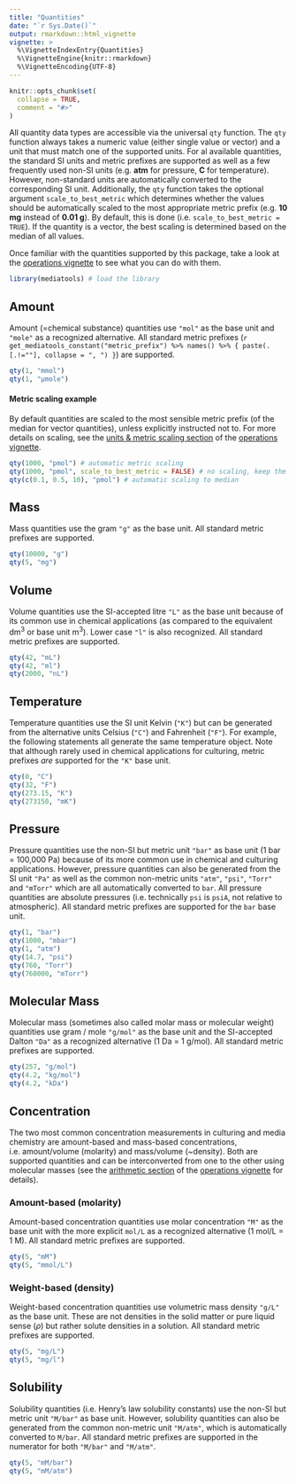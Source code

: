 ```yaml
---
title: "Quantities"
date: "`r Sys.Date()`"
output: rmarkdown::html_vignette
vignette: >
  %\VignetteIndexEntry{Quantities}
  %\VignetteEngine{knitr::rmarkdown}
  %\VignetteEncoding{UTF-8}
---
```


```r
knitr::opts_chunk$set(
  collapse = TRUE,
  comment = "#>"
)
```

All quantity data types are accessible via the universal `qty` function. The `qty` function always takes a numeric value (either single value or vector) and a unit that must match one of the supported units. For al available quantities, the standard SI units and metric prefixes are supported as well as a few frequently used non-SI units (e.g. **atm** for pressure, **C** for temperature). However, non-standard units are automatically converted to the corresponding SI unit. Additionally, the `qty` function takes the optional argument `scale_to_best_metric` which determines whether the values should be automatically scaled to the most appropriate metric prefix (e.g. **10 mg** instead of **0.01 g**). By default, this is done (i.e. `scale_to_best_metric = TRUE`). If the quantity is a vector, the best scaling is determined based on the median of all values.

Once familiar with the quantities supported by this package, take a look at the [operations vignette](operations.html) to see what you can do with them.

```r
library(mediatools) # load the library
```

## Amount

Amount (=chemical substance) quantities use `"mol"` as the base unit and `"mole"` as a recognized alternative. All standard metric prefixes (`r get_mediatools_constant("metric_prefix") %>% names() %>% { paste(.[.!=""], collapse = ", ") }`) are supported.

```r
qty(1, "mmol")
qty(1, "µmole")
```

#### Metric scaling example

By default quantities are scaled to the most sensible metric prefix (of the median for vector quantities), unless explicitly instructed not to. For more details on scaling, see the [units & metric scaling section](operations.html#units-metric-scaling) of the [operations vignette](operations.html).

```r
qty(1000, "pmol") # automatic metric scaling
qty(1000, "pmol", scale_to_best_metric = FALSE) # no scaling, keep the unit
qty(c(0.1, 0.5, 10), "pmol") # automatic scaling to median
```

## Mass

Mass quantities use the gram `"g"` as the base unit. All standard metric prefixes are supported.

```r
qty(10000, "g")
qty(5, "mg")
```

## Volume

Volume quantities use the SI-accepted litre `"L"` as the base unit because of its common use in chemical applications (as compared to the equivalent dm$^3$ or base unit m$^3$). Lower case `"l"` is also recognized. All standard metric prefixes are supported.

```r
qty(42, "mL")
qty(42, "ml")
qty(2000, "nL")
```

## Temperature

Temperature quantities use the SI unit Kelvin (`"K"`) but can be generated from the alternative units Celsius (`"C"`) and Fahrenheit (`"F"`). For example, the following statements all generate the same temperature object. Note that although rarely used in chemical applications for culturing, metric prefixes _are_ supported for the `"K"` base unit.

```r
qty(0, "C")
qty(32, "F")
qty(273.15, "K")
qty(273150, "mK")
```

## Pressure

Pressure quantities use the non-SI but metric unit `"bar"` as base unit (1 bar = 100,000 Pa) because of its more common use in chemical and culturing applications. However, pressure quantities can also be generated from the SI unit `"Pa"` as well as the common non-metric units `"atm"`, `"psi"`, `"Torr"` and `"mTorr"` which are all automatically converted to `bar`. All pressure quantities are absolute pressures (i.e. technically `psi` is `psiA`, not relative to atmospheric). All standard metric prefixes are supported for the `bar` base unit.

```r
qty(1, "bar")
qty(1000, "mbar")
qty(1, "atm")
qty(14.7, "psi") 
qty(760, "Torr")
qty(760000, "mTorr")
```

## Molecular Mass

Molecular mass (sometimes also called molar mass or molecular weight) quantities use gram / mole `"g/mol"` as the base unit and the SI-accepted Dalton `"Da"` as a recognized alternative (1 Da = 1 g/mol). All standard metric prefixes are supported.

```r
qty(257, "g/mol")
qty(4.2, "kg/mol")
qty(4.2, "kDa")
```

## Concentration

The two most common concentration measurements in culturing and media chemistry are amount-based and mass-based concentrations, i.e. amount/volume (molarity) and mass/volume (~density). Both are supported quantities and can be interconverted from one to the other using molecular masses (see the [arithmetic section](operations.html#units-metric-scaling) of the [operations vignette](operations.html) for details).

### Amount-based (molarity)

Amount-based concentration quantities use molar concentration `"M"` as the base unit with the more explicit `mol/L` as a recognized alternative (1 mol/L = 1 M). All standard metric prefixes are supported.

```r
qty(5, "mM")
qty(5, "mmol/L")
```

### Weight-based (density)

Weight-based concentration quantities use volumetric mass density `"g/L"` as the base unit. These are not densities in the solid matter or pure liquid sense ($\rho$) but rather solute densities in a solution. All standard metric prefixes are supported.

```r
qty(5, "mg/L")
qty(5, "mg/l")
```

## Solubility

Solubility quantities (i.e. Henry's law solubility constants) use the non-SI but metric unit `"M/bar"` as base unit. However, solubility quantities can also be generated from the common non-metric unit `"M/atm"`, which is automatically converted to `M/bar`. All standard metric prefixes are supported in the numerator for both `"M/bar"` and `"M/atm"`.

```r
qty(5, "mM/bar")
qty(5, "mM/atm")
```